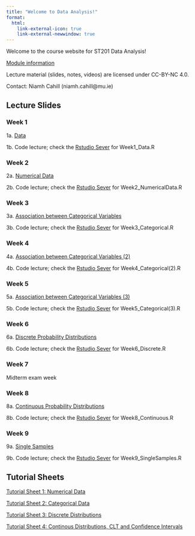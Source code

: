 ```yaml
---
title: "Welcome to Data Analysis!"
format:
  html:
    link-external-icon: true
    link-external-newwindow: true
---
```


Welcome to the course website for ST201 Data Analysis!

[Module information](https://ncahill89.github.io/ST201/0-Information.html)

Lecture material (slides, notes, videos) are licensed under CC-BY-NC 4.0.

Contact: Niamh Cahill (niamh.cahill\@mu.ie)

## Lecture Slides

### Week 1

1a. [Data](https://ncahill89.github.io/ST201/1-Data.html)

1b. Code lecture; check the [Rstudio Sever](https://rstudio.maths.nuim.ie) for Week1_Data.R

### Week 2

2a. [Numerical Data](https://ncahill89.github.io/ST201/2-Numerical.html)

2b. Code lecture; check the [Rstudio Sever](https://rstudio.maths.nuim.ie) for Week2_NumericalData.R

### Week 3

3a. [Association between Categorical Variables](https://ncahill89.github.io/ST201/3-Categorical.html)

3b. Code lecture; check the [Rstudio Sever](https://rstudio.maths.nuim.ie) for Week3_Categorical.R

### Week 4

4a. [Association between Categorical Variables (2)](https://ncahill89.github.io/ST201/4-Categorical2.html)

4b. Code lecture; check the [Rstudio Sever](https://rstudio.maths.nuim.ie) for Week4_Categorical(2).R

### Week 5

5a. [Association between Categorical Variables (3)](https://ncahill89.github.io/ST201/5-Categorical3.html)

5b. Code lecture; check the [Rstudio Sever](https://rstudio.maths.nuim.ie) for Week5_Categorical(3).R

### Week 6

6a. [Discrete Probability Distributions](https://ncahill89.github.io/ST201/6-DiscretePDFs.html)

6b. Code lecture; check the [Rstudio Sever](https://rstudio.maths.nuim.ie) for Week6_Discrete.R

### Week 7

Midterm exam week

### Week 8

8a. [Continuous Probability Distributions](https://ncahill89.github.io/ST201/8-ContinuousPDFs.html)

8b. Code lecture; check the [Rstudio Sever](https://rstudio.maths.nuim.ie) for Week8_Continuous.R


### Week 9

9a. [Single Samples](https://ncahill89.github.io/ST201/9-SingleSamples.html)

9b. Code lecture; check the [Rstudio Sever](https://rstudio.maths.nuim.ie) for Week9_SingleSamples.R

## Tutorial Sheets

[Tutorial Sheet 1: Numerical Data](https://ncahill89.github.io/ST201/Tutorial1.html)

[Tutorial Sheet 2: Categorical Data](https://ncahill89.github.io/ST201/Tutorial2.html)

[Tutorial Sheet 3: Discrete Distributions](https://ncahill89.github.io/ST201/Tutorial3.html)

[Tutorial Sheet 4: Continous Distributions, CLT and Confidence Intervals](https://ncahill89.github.io/ST201/Tutorial4.html)

